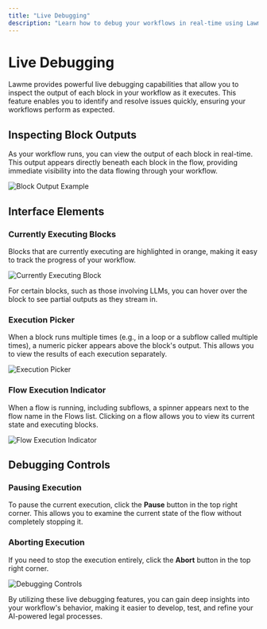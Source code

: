 ```yaml
---
title: "Live Debugging"
description: "Learn how to debug your workflows in real-time using Lawme's live debugging features"
---
```


# Live Debugging

Lawme provides powerful live debugging capabilities that allow you to inspect the output of each block in your workflow as it executes. This feature enables you to identify and resolve issues quickly, ensuring your workflows perform as expected.

## Inspecting Block Outputs

As your workflow runs, you can view the output of each block in real-time. This output appears directly beneath each block in the flow, providing immediate visibility into the data flowing through your workflow.

![Block Output Example](placeholder-block-output.png)

## Interface Elements

### Currently Executing Blocks

Blocks that are currently executing are highlighted in orange, making it easy to track the progress of your workflow.

![Currently Executing Block](placeholder-executing-block.png)

For certain blocks, such as those involving LLMs, you can hover over the block to see partial outputs as they stream in.

### Execution Picker

When a block runs multiple times (e.g., in a loop or a subflow called multiple times), a numeric picker appears above the block's output. This allows you to view the results of each execution separately.

![Execution Picker](placeholder-execution-picker.png)

### Flow Execution Indicator

When a flow is running, including subflows, a spinner appears next to the flow name in the Flows list. Clicking on a flow allows you to view its current state and executing blocks.

![Flow Execution Indicator](placeholder-flow-indicator.png)

## Debugging Controls

### Pausing Execution

To pause the current execution, click the **Pause** button in the top right corner. This allows you to examine the current state of the flow without completely stopping it.

### Aborting Execution

If you need to stop the execution entirely, click the **Abort** button in the top right corner.

![Debugging Controls](placeholder-debug-controls.png)

By utilizing these live debugging features, you can gain deep insights into your workflow's behavior, making it easier to develop, test, and refine your AI-powered legal processes.
